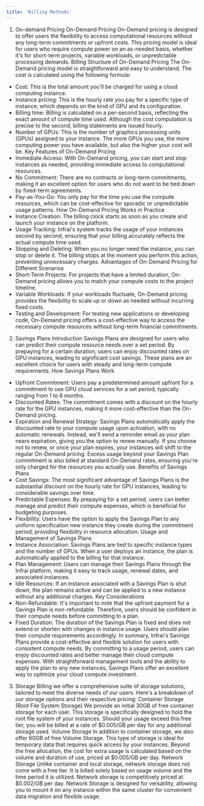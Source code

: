 ```yaml
---
title: 'Billing Methods'
---
```


1. On-demand Pricing
On-Demand Pricing
On-Demand pricing is designed to offer users the flexibility to access computational resources without any long-term commitments or upfront costs. This pricing model is ideal for users who require compute power on an as-needed basis, whether it's for short-term projects, variable workloads, or unpredictable processing demands.
Billing Structure of On-Demand Pricing
The On-Demand pricing model is straightforward and easy to understand. The cost is calculated using the following formula:
- Cost: This is the total amount you'll be charged for using a cloud computing instance.
- Instance pricing: This is the hourly rate you pay for a specific type of instance, which depends on the kind of GPU and its configuration.
- Billing time: Billing is calculated on a per-second basis, reflecting the exact amount of compute time used. Although the cost computation is precise to the second, billing statements are issued hourly. 
- Number of GPUs: This is the number of graphics processing units (GPUs) assigned to your instance. The more GPUs you use, the more computing power you have available, but also the higher your cost will be.
Key Features of On-Demand Pricing
- Immediate Access: With On-Demand pricing, you can start and stop instances as needed, providing immediate access to computational resources.
- No Commitment: There are no contracts or long-term commitments, making it an excellent option for users who do not want to be tied down by fixed-term agreements.
- Pay-as-You-Go: You only pay for the time you use the compute resources, which can be cost-effective for sporadic or unpredictable usage patterns.
How On-Demand Pricing Works in Practice
- Instance Creation: The billing clock starts as soon as you create and launch your instance on the platform.
- Usage Tracking: Infrai's system tracks the usage of your instances second by second, ensuring that your billing accurately reflects the actual compute time used.
- Stopping and Deleting: When you no longer need the instance, you can stop or delete it. The billing stops at the moment you perform this action, preventing unnecessary charges.
Advantages of On-Demand Pricing for Different Scenarios
- Short-Term Projects: For projects that have a limited duration, On-Demand pricing allows you to match your compute costs to the project timeline.
- Variable Workloads: If your workloads fluctuate, On-Demand pricing provides the flexibility to scale up or down as needed without incurring fixed costs.
- Testing and Development: For testing new applications or developing code, On-Demand pricing offers a cost-effective way to access the necessary compute resources without long-term financial commitments.

2. Savings Plans
Introduction
Savings Plans are designed for users who can predict their compute resource needs over a set period. By prepaying for a certain duration, users can enjoy discounted rates on GPU instances, leading to significant cost savings. These plans are an excellent choice for users with steady and long-term compute requirements.
How Savings Plans Work
- Upfront Commitment: Users pay a predetermined amount upfront for a commitment to use GPU cloud  services for a set period, typically ranging from 1 to 6 months.
- Discounted Rates: The commitment comes with a discount on the hourly rate for the GPU instances, making it more cost-effective than the On-Demand pricing.
- Expiration and Renewal Strategy: Savings Plans automatically apply the discounted rate to your compute usage upon activation, with no automatic renewals. Instead, we'll send a reminder email as your plan nears expiration, giving you the option to renew manually. If you choose not to renew, or once your plan expires, your instances will shift to the regular On-Demand pricing. Excess usage beyond your Savings Plan commitment is also billed at standard On-Demand rates, ensuring you're only charged for the resources you actually use. 
Benefits of Savings Plans
- Cost Savings: The most significant advantage of Savings Plans is the substantial discount on the hourly rate for GPU instances, leading to considerable savings over time.
- Predictable Expenses: By prepaying for a set period, users can better manage and predict their compute expenses, which is beneficial for budgeting purposes.
- Flexibility: Users have the option to apply the Savings Plan to any uniform specification new instance they create during the commitment period, providing flexibility in resource allocation.
Usage and Management of Savings Plans
- Instance Association: Savings Plans are tied to specific instance types and the number of GPUs. When a user deploys an instance, the plan is automatically applied to the billing for that instance.
- Plan Management: Users can manage their Savings Plans through the Infrai platform, making it easy to track usage, renewal dates, and associated instances.
- Idle Resources: If an instance associated with a Savings Plan is shut down, the plan remains active and can be applied to a new instance without any additional charges.
Key Considerations
- Non-Refundable: It's important to note that the upfront payment for a Savings Plan is non-refundable. Therefore, users should be confident in their compute needs before committing to a plan.
- Fixed Duration: The duration of the Savings Plan is fixed and does not extend or shorten with changes in instance usage. Users should plan their compute requirements accordingly.
In summary, Infrai's Savings Plans provide a cost-effective and flexible solution for users with consistent compute needs. By committing to a usage period, users can enjoy discounted rates and better manage their cloud compute expenses. With straightforward management tools and the ability to apply the plan to any new instances, Savings Plans offer an excellent way to optimize your cloud compute investment.
3. Storage Billing
we offer a comprehensive suite of storage solutions, tailored to meet the diverse needs of our users. Here's a breakdown of our storage options and their respective pricing:
Container Storage (Root File System Storage)
We provide an initial 30GB of free container storage for each user. This storage is specifically designed to hold the root file system of your instances. Should your usage exceed this free tier, you will be billed at a rate of $0.005/GB per day for any additional storage used.
Volume Storage
In addition to container storage, we also offer 60GB of free Volume Storage. This type of storage is ideal for temporary data that requires quick access by your instances. Beyond the free allocation, the cost for extra usage is calculated based on the volume and duration of use, priced at $0.005/GB per day.
Network Storage
Unlike container and local storage, network storage does not come with a free tier. It is billed solely based on usage volume and the time period it is utilized. Network storage is competitively priced at $0.002/GB per day. Network Storage is designed for versatility, allowing you to mount it on any instance within the same cluster for convenient data migration and flexible usage.